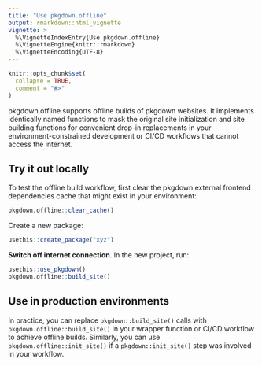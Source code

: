 ```yaml
---
title: "Use pkgdown.offline"
output: rmarkdown::html_vignette
vignette: >
  %\VignetteIndexEntry{Use pkgdown.offline}
  %\VignetteEngine{knitr::rmarkdown}
  %\VignetteEncoding{UTF-8}
---
```


```r
knitr::opts_chunk$set(
  collapse = TRUE,
  comment = "#>"
)
```

pkgdown.offline supports offline builds of pkgdown websites.
It implements identically named functions to mask the original site
initialization and site building functions for convenient drop-in replacements
in your environment-constrained development or CI/CD workflows that
cannot access the internet.

## Try it out locally

To test the offline build workflow, first clear the pkgdown external
frontend dependencies cache that might exist in your environment:

```r
pkgdown.offline::clear_cache()
```

Create a new package:

```r
usethis::create_package("xyz")
```

**Switch off internet connection**. In the new project, run:

```r
usethis::use_pkgdown()
pkgdown.offline::build_site()
```

## Use in production environments

In practice, you can replace `pkgdown::build_site()` calls with
`pkgdown.offline::build_site()` in your wrapper function or CI/CD workflow
to achieve offline builds. Similarly, you can use `pkgdown.offline::init_site()`
if a `pkgdown::init_site()` step was involved in your workflow.
